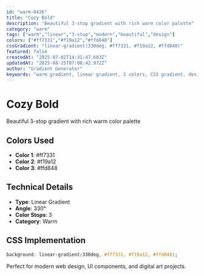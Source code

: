 ```yaml
---
id: "warm-0426"
title: "Cozy Bold"
description: "Beautiful 3-stop gradient with rich warm color palette"
category: "warm"
tags: ["warm","linear","3-stop","modern","beautiful","design"]
colors: ["#ff7331","#f19a12","#ffd848"]
cssGradient: "linear-gradient(330deg, #ff7331, #f19a12, #ffd848)"
featured: false
createdAt: "2025-07-02T14:31:47.603Z"
updatedAt: "2025-08-25T07:08:42.972Z"
author: "Gradient Generator"
keywords: "warm gradient, linear gradient, 3 colors, CSS gradient, design, #ff7331, #f19a12, #ffd848"
---
```


# Cozy Bold

Beautiful 3-stop gradient with rich warm color palette

## Colors Used
- **Color 1**: #ff7331
- **Color 2**: #f19a12
- **Color 3**: #ffd848

## Technical Details
- **Type**: Linear Gradient
- **Angle**: 330°
- **Color Stops**: 3
- **Category**: Warm

## CSS Implementation
```css
background: linear-gradient(330deg, #ff7331, #f19a12, #ffd848);
```

Perfect for modern web design, UI components, and digital art projects.
